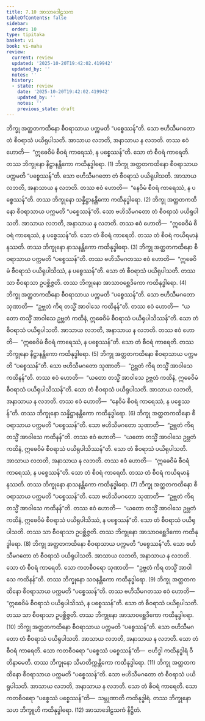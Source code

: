 ```yaml
---
title: 7.10 အာသာဒေါဠသက
tableOfContents: false
sidebar:
  order: 10
type: tipitaka
basket: vi
book: vi-maha
review:
  current: review
  updated: '2025-10-20T19:42:02.419942'
  updated_by: ''
  notes: ''
  history:
  - state: review
    date: '2025-10-20T19:42:02.419942'
    updated_by: ''
    notes: ''
    previous_state: draft
---
```



<DynamicBreadcrumb />


<ReviewStatus review={frontmatter.review} showDetails={true} />

<HypothesisAnnotation frontmatter={frontmatter} />

<Division number="319" book="vi-maha" e="ch" v="3" p="364">

<Paragraph number="1482" book="vi-maha">
ဘိက္ခု အတ္ထတကထိနော စီဝရာသာယ ပက္ကမတိ “ပစ္စေဿန်”တိ. သော ဗဟိသီမဂတော တံ စီဝရာသံ ပယိရုပါသတိ. အာသာယ လဘတိ, အနာသာယ န လဘတိ. တဿ ဧဝံ ဟောတိ—  “ဣဓေဝိမံ စီဝရံ ကာရေဿံ, န ပစ္စေဿန်”တိ. သော တံ စီဝရံ ကာရေတိ. တဿ ဘိက္ခုနော နိဋ္ဌာနန္တိကော ကထိနုဒ္ဓါရော. (1)
</Paragraph>

<Paragraph number="1483" book="vi-maha">
ဘိက္ခု အတ္ထတကထိနော စီဝရာသာယ ပက္ကမတိ “ပစ္စေဿန်”တိ. သော ဗဟိသီမဂတော တံ စီဝရာသံ ပယိရုပါသတိ. အာသာယ လဘတိ, အနာသာယ န လဘတိ. တဿ ဧဝံ ဟောတိ—  “နေဝိမံ စီဝရံ ကာရေဿံ, န ပစ္စေဿန်”တိ. တဿ ဘိက္ခုနော သန္နိဋ္ဌာနန္တိကော ကထိနုဒ္ဓါရော. (2)
</Paragraph>

<Paragraph number="1484" book="vi-maha">
ဘိက္ခု အတ္ထတကထိနော စီဝရာသာယ ပက္ကမတိ “ပစ္စေဿန်”တိ. သော ဗဟိသီမဂတော တံ စီဝရာသံ ပယိရုပါသတိ. အာသာယ လဘတိ, အနာသာယ န လဘတိ. တဿ ဧဝံ ဟောတိ—  “ဣဓေဝိမံ စီဝရံ ကာရေဿံ, န ပစ္စေဿန်”တိ. သော တံ စီဝရံ ကာရေတိ. တဿ တံ စီဝရံ ကယိရမာနံ နဿတိ. တဿ ဘိက္ခုနော နာသနန္တိကော ကထိနုဒ္ဓါရော. (3)
</Paragraph>

<Paragraph number="1485" book="vi-maha">
ဘိက္ခု အတ္ထတကထိနော စီဝရာသာယ ပက္ကမတိ “ပစ္စေဿန်”တိ. တဿ ဗဟိသီမဂတဿ ဧဝံ ဟောတိ—  “ဣဓေဝိမံ စီဝရာသံ ပယိရုပါသိဿံ, န ပစ္စေဿန်”တိ. သော တံ စီဝရာသံ ပယိရုပါသတိ. တဿ သာ စီဝရာသာ ဥပစ္ဆိဇ္ဇတိ. တဿ ဘိက္ခုနော အာသာဝစ္ဆေဒိကော ကထိနုဒ္ဓါရော. (4)
</Paragraph>

<Paragraph number="1486" book="vi-maha">
ဘိက္ခု အတ္ထတကထိနော စီဝရာသာယ ပက္ကမတိ “ပစ္စေဿန်”တိ. သော ဗဟိသီမဂတော သုဏာတိ—  “ဥဗ္ဘတံ ကိရ တသ္မိံ အာဝါသေ ကထိနန်”တိ. တဿ ဧဝံ ဟောတိ—  “ယတော တသ္မိံ အာဝါသေ ဥဗ္ဘတံ ကထိနံ, ဣဓေဝိမံ စီဝရာသံ ပယိရုပါသိဿန်”တိ. သော တံ စီဝရာသံ ပယိရုပါသတိ. အာသာယ လဘတိ, အနာသာယ န လဘတိ. တဿ ဧဝံ ဟောတိ—  “ဣဓေဝိမံ စီဝရံ ကာရေဿံ, န ပစ္စေဿန်”တိ. သော တံ စီဝရံ ကာရေတိ. တဿ ဘိက္ခုနော နိဋ္ဌာနန္တိကော ကထိနုဒ္ဓါရော. (5)
</Paragraph>

<Paragraph number="1487" book="vi-maha">
ဘိက္ခု အတ္ထတကထိနော စီဝရာသာယ ပက္ကမတိ “ပစ္စေဿန်”တိ. သော ဗဟိသီမဂတော သုဏာတိ—  “ဥဗ္ဘတံ ကိရ တသ္မိံ အာဝါသေ ကထိနန်”တိ. တဿ ဧဝံ ဟောတိ—  “ယတော တသ္မိံ အာဝါသေ ဥဗ္ဘတံ ကထိနံ, ဣဓေဝိမံ စီဝရာသံ ပယိရုပါသိဿန်”တိ. သော တံ စီဝရာသံ ပယိရုပါသတိ. အာသာယ လဘတိ, အနာသာယ န လဘတိ. တဿ ဧဝံ ဟောတိ—  “နေဝိမံ စီဝရံ ကာရေဿံ, န ပစ္စေဿန်”တိ. တဿ ဘိက္ခုနော သန္နိဋ္ဌာနန္တိကော ကထိနုဒ္ဓါရော. (6)
</Paragraph>

<Paragraph number="1488" book="vi-maha">
ဘိက္ခု အတ္ထတကထိနော စီဝရာသာယ ပက္ကမတိ “ပစ္စေဿန်”တိ. သော ဗဟိသီမဂတော သုဏာတိ—  “ဥဗ္ဘတံ ကိရ တသ္မိံ အာဝါသေ ကထိနန်”တိ. တဿ ဧဝံ ဟောတိ—  “ယတော တသ္မိံ အာဝါသေ ဥဗ္ဘတံ ကထိနံ, ဣဓေဝိမံ စီဝရာသံ ပယိရုပါသိဿန်”တိ. သော တံ စီဝရာသံ ပယိရုပါသတိ. အာသာယ လဘတိ, အနာသာယ န လဘတိ. တဿ ဧဝံ ဟောတိ—  “ဣဓေဝိမံ စီဝရံ ကာရေဿံ, န ပစ္စေဿန်”တိ. သော တံ စီဝရံ ကာရေတိ. တဿ တံ စီဝရံ ကယိရမာနံ နဿတိ. တဿ ဘိက္ခုနော နာသနန္တိကော ကထိနုဒ္ဓါရော. (7)
</Paragraph>

<Paragraph number="1489" book="vi-maha">
ဘိက္ခု အတ္ထတကထိနော စီဝရာသာယ ပက္ကမတိ “ပစ္စေဿန်”တိ. သော ဗဟိသီမဂတော သုဏာတိ—  “ဥဗ္ဘတံ ကိရ တသ္မိံ အာဝါသေ ကထိနန်”တိ. တဿ ဧဝံ ဟောတိ—  “ယတော တသ္မိံ အာဝါသေ ဥဗ္ဘတံ ကထိနံ, ဣဓေဝိမံ စီဝရာသံ ပယိရုပါသိဿံ, န ပစ္စေဿန်”တိ. သော တံ စီဝရာသံ ပယိရုပါသတိ. တဿ သာ စီဝရာသာ ဥပစ္ဆိဇ္ဇတိ. တဿ ဘိက္ခုနော အာသာဝစ္ဆေဒိကော ကထိနုဒ္ဓါရော. (8)
</Paragraph>

<Paragraph number="1490" book="vi-maha">
ဘိက္ခု အတ္ထတကထိနော စီဝရာသာယ ပက္ကမတိ “ပစ္စေဿန်”တိ. သော ဗဟိသီမဂတော တံ စီဝရာသံ ပယိရုပါသတိ. အာသာယ လဘတိ, အနာသာယ န လဘတိ. သော တံ စီဝရံ ကာရေတိ. သော ကတစီဝရော သုဏာတိ—  “ဥဗ္ဘတံ ကိရ တသ္မိံ အာဝါသေ ကထိနန်”တိ. တဿ ဘိက္ခုနော သဝနန္တိကော ကထိနုဒ္ဓါရော. (9)
</Paragraph>

<Paragraph number="1491" book="vi-maha">
ဘိက္ခု အတ္ထတကထိနော စီဝရာသာယ ပက္ကမတိ “ပစ္စေဿန်”တိ. တဿ ဗဟိသီမဂတဿ ဧဝံ ဟောတိ—  “ဣဓေဝိမံ စီဝရာသံ ပယိရုပါသိဿံ, န ပစ္စေဿန်”တိ. သော တံ စီဝရာသံ ပယိရုပါသတိ. တဿ သာ စီဝရာသာ ဥပစ္ဆိဇ္ဇတိ. တဿ ဘိက္ခုနော အာသာဝစ္ဆေဒိကော ကထိနုဒ္ဓါရော. (10)
</Paragraph>

<Paragraph number="1492" book="vi-maha">
ဘိက္ခု အတ္ထတကထိနော စီဝရာသာယ ပက္ကမတိ “ပစ္စေဿန်”တိ. သော ဗဟိသီမဂတော တံ စီဝရာသံ ပယိရုပါသတိ. အာသာယ လဘတိ, အနာသာယ န လဘတိ. သော တံ စီဝရံ ကာရေတိ. သော ကတစီဝရော “ပစ္စေဿံ ပစ္စေဿန်”တိ—  ဗဟိဒ္ဓါ ကထိနုဒ္ဓါရံ ဝီတိနာမေတိ. တဿ ဘိက္ခုနော သီမာတိက္ကန္တိကော ကထိနုဒ္ဓါရော. (11)
</Paragraph>

<Paragraph number="1493" book="vi-maha">
ဘိက္ခု အတ္ထတကထိနော စီဝရာသာယ ပက္ကမတိ “ပစ္စေဿန်”တိ. သော ဗဟိသီမဂတော တံ စီဝရာသံ ပယိရုပါသတိ. အာသာယ လဘတိ, အနာသာယ န လဘတိ. သော တံ စီဝရံ ကာရေတိ. သော ကတစီဝရော “ပစ္စေဿံ ပစ္စေဿန်”တိ—  သမ္ဘုဏာတိ ကထိနုဒ္ဓါရံ. တဿ ဘိက္ခုနော သဟ ဘိက္ခူဟိ ကထိနုဒ္ဓါရော. (12)

</Paragraph>
</Division>

<Paragraph number="1494" type="center" book="vi-maha">
အာသာဒေါဠသကံ နိဋ္ဌိတံ.
</Paragraph>